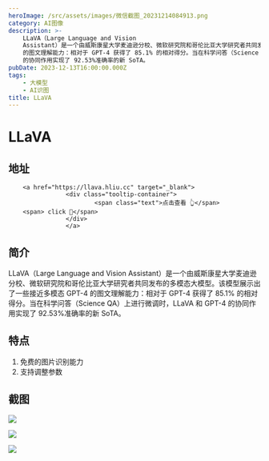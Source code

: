 ```yaml
---
heroImage: /src/assets/images/微信截图_20231214084913.png
category: AI图像
description: >-
    LLaVA（Large Language and Vision
    Assistant）是一个由威斯康星大学麦迪逊分校、微软研究院和哥伦比亚大学研究者共同发布的多模态大模型。该模型展示出了一些接近多模态 GPT-4
    的图文理解能力：相对于 GPT-4 获得了 85.1% 的相对得分。当在科学问答（Science QA）上进行微调时，LLaVA 和 GPT-4
    的协同作用实现了 92.53%准确率的新 SoTA。
pubDate: 2023-12-13T16:00:00.000Z
tags:
    - 大模型
    - AI识图
title: LLaVA
---
```


# LLaVA

## 地址

        <a href="https://llava.hliu.cc" target="_blank">
                    <div class="tooltip-container">
                            <span class="text">点击查看 👆</span>
        <span> click 👋</span>
                    </div>
                    </a>
## 简介

LLaVA（Large Language and Vision Assistant）是一个由威斯康星大学麦迪逊分校、微软研究院和哥伦比亚大学研究者共同发布的多模态大模型。该模型展示出了一些接近多模态 GPT-4 的图文理解能力：相对于 GPT-4 获得了 85.1% 的相对得分。当在科学问答（Science QA）上进行微调时，LLaVA 和 GPT-4 的协同作用实现了 92.53%准确率的新 SoTA。

## 特点

1. 免费的图片识别能力
2. 支持调整参数

## 截图

![](/src/assets/images/微信截图_20231214084725.png)

![](/src/assets/images/微信截图_20231214084913.png)

![](/src/assets/images/微信截图_20231214084937.png)
